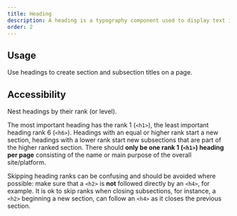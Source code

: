```yaml
---
title: Heading
description: A heading is a typography component used to display text in different sizes and formats.
order: 2
---
```


## Usage

Use headings to create section and subsection titles on a page.

## Accessibility

Nest headings by their rank (or level).

The most important heading has the rank 1 (`<h1>`), the least important heading rank 6 (`<h6>`).
Headings with an equal or higher rank start a new section, headings with a lower rank start new subsections that are part of the higher ranked section.
There should **only be one rank 1 (`<h1>`) heading per page** consisting of the name or main purpose of the overall site/platform.

Skipping heading ranks can be confusing and should be avoided where possible: make sure that a `<h2>` is **not** followed directly by an `<h4>`, for example.
It is ok to skip ranks when closing subsections, for instance, a `<h2>` beginning a new section, can follow an `<h4>` as it closes the previous section.


